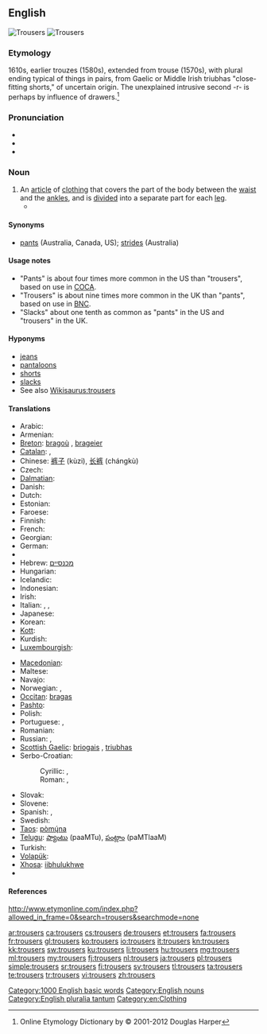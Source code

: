 ==English==
{{wikipedia}}
[[Image:Overzeas longpocket jeans.jpg|thumb|Trousers]]
[[Image:Trousers.jpg|thumb|Trousers]]

===Etymology===
1610s, earlier trouzes (1580s), extended from trouse (1570s), with plural ending typical of things in pairs, from Gaelic or Middle Irish triubhas "close-fitting shorts," of uncertain origin. The unexplained intrusive second -r- is perhaps by influence of drawers.<ref>Online Etymology Dictionary by © 2001-2012 Douglas Harper</ref>



===Pronunciation===
* {{audio|En-au-trousers.ogg|Audio (AUS)}}
* {{audio|En-uk-trousers.ogg|Audio (UK)}}
* {{audio|en-us-trousers.ogg|Audio (US)}}

===Noun===
{{en-plural noun}}

# An [[article]] of [[clothing]] that covers the part of the body between the [[waist]] and the [[ankle]]s, and is [[divide]]d into a separate part for each [[leg]].
#* {{RQ:Wodehouse Offing|XIX|The effect the apparition had on me was to make me start violently, and we all know what happens when you start violently while holding a full cup of tea. The contents of mine flew through the air and came to rest on the '''trousers''' of Aubrey Upjohn, MA, moistening them to no little extent. Indeed, it would scarcely be distorting the facts to say that he was now not so much wearing '''trousers''' as wearing tea. [...] “I see you have not changed since you were with me at Malvern House,” he said in an extremely nasty voice, dabbing at the '''trousers''' with a handkerchief. [...] “Frightfully sorry,” I said. “Too late to be sorry now. A new pair of '''trousers''' ruined. It is doubtful if anything can remove the stain of tea from white flannel.”}}

====Synonyms====
* [[pants]] (Australia, Canada, US); [[strides]] (Australia)

====Usage notes====
* "Pants" is about four times more common in the US than "trousers", based on use in [[COCA]].
* "Trousers" is about nine times more common in the UK than "pants", based on use in [[BNC]].
* "Slacks" about one tenth as common as "pants" in the US and "trousers" in the UK.

====Hyponyms====
* [[jeans]]
* [[pantaloons]]
* [[shorts]]
* [[slacks]]
* See also [[Wikisaurus:trousers]]

====Translations====
{{trans-top|an article of clothing that covers the part of the body between the waist and the ankles}}
* Arabic: {{Arab|[[بنطلون]]}} {{unicode|(banʈalón)}} {{m}}
* Armenian: {{t-|hy|շալվար|tr=šalvar}}
* [[Breton]]: [[bragoù]] {{m}}, [[brageier]] {{p}}
* [[Catalan]]: {{t+|ca|pantaló|m|s}}, {{t-|ca|pantalons|m|p}}
* Chinese: [[裤子]] (kùzi), [[长裤]] (chángkù)
* Czech: {{t+|cs|kalhoty|f|p}}
* [[Dalmatian]]: {{tø|dlm|bragaun}}
* Danish: {{t|da|bukser|c|p}}
* Dutch: {{t+|nl|broek|f|s}}
* Estonian: {{t+|et|püksid|p}}
* Faroese: {{t-|fo|buksur|f|p|xs=Faroese}}
* Finnish: {{t+|fi|housut|p}}
* French: {{t+|fr|pantalon|m|s}}
* Georgian: {{t|ka|შარვალი|tr=šarvali|sc=Geor}}
* German: {{t+|de|Hose|f|s}}
* {{trreq|el}}
* Hebrew: [[מכנסיים]]
* Hungarian: {{t+|hu|nadrág|s}}
* Icelandic: {{t+|is|buxur|f|p}}
* Indonesian: {{t-|id|celana|xs=Indonesian}}
* Irish: {{t-|ga|brístí|p|xs=Irish}}
* Italian: {{t-|it|calzoni|f|p}}, {{t+|it|pantaloni|m|p}}, {{t-|it|brache|f|p}}
* Japanese: {{t-|ja|ズボン|tr=zubon}}
* Korean: {{t+|ko|바지|tr=baji|sc=Hang}}
* [[Kott]]: {{tø|zko|alaŋ}}
* Kurdish: {{ku-Arab|[[پانتۆڵ]]}}
* [[Luxembourgish]]: {{t|lb|Box|f}}
{{trans-mid}}
* [[Macedonian]]: {{t|mk|панталони|f|p|tr=pantáloni}}
* Maltese: {{t|mt|qalziet|m|xs=Maltese}}
* Navajo: {{tø|nv|tłʼaajiʼééʼ}}
* Norwegian: {{t|no|bukser}}, {{t|no|brok}}
* [[Occitan]]: [[bragas]] {{f|p}}
* [[Pashto]]: {{t-|ps|پرتوګ|m|tr=partug|sc=ps-Arab|xs=Pashto}}
* Polish: {{t+|pl|spodnie|p}}
* Portuguese: {{t+|pt|calça|f|s}}, {{t+|pt|calças|f|p}}
* Romanian: {{t-|ro|pantaloni|f}}
* Russian: {{t+|ru|брюки|f|p|tr=brjúki}}, {{t+|ru|штаны|m|p|tr=štaný}}
* [[Scottish Gaelic]]: [[briogais]] {{f}}, [[triubhas]] {{m}}
* Serbo-Croatian:
*: Cyrillic: {{t|sh|панталоне|alt=пантало́не|f|sc=Cyrl|xs=Serbo-Croatian}}, {{t|sh|хлаче|alt=хла̏че|f|sc=Cyrl|xs=Serbo-Croatian}}
*: Roman: {{t|sh|pantalone|alt=pantalóne|f|xs=Serbo-Croatian}}, {{t|sh|hlače|alt=hlȁče|f|xs=Serbo-Croatian}}
* Slovak: {{t-|sk|nohavice|f|p}}
* Slovene: {{t+|sl|hlače|f|p}}
* Spanish: {{t+|es|pantalón|m|s}}, {{t+|es|pantalones|m|p}}
* Swedish: {{t+|sv|byxa|alt=byxor}}
* [[Taos]]: [[pòmų́na]]
* [[Telugu]]: [[ప్యాంటు]] (paaMTu), [[పంట్లాం]] (paMTlaaM)
* Turkish: {{t+|tr|pantolon}}
* [[Volapük]]: {{t|vo|blit}}
* [[Xhosa]]: [[iibhulukhwe]]
* {{trreq|fa}}
{{trans-bottom}}

[[Category:1000 English basic words]]
[[Category:English nouns]]
[[Category:English pluralia tantum]]
[[Category:en:Clothing]]








====References====
<references>http://www.etymonline.com/index.php?allowed_in_frame=0&search=trousers&searchmode=none<references/>

[[ar:trousers]]
[[ca:trousers]]
[[cs:trousers]]
[[de:trousers]]
[[et:trousers]]
[[fa:trousers]]
[[fr:trousers]]
[[gl:trousers]]
[[ko:trousers]]
[[io:trousers]]
[[it:trousers]]
[[kn:trousers]]
[[kk:trousers]]
[[sw:trousers]]
[[ku:trousers]]
[[li:trousers]]
[[hu:trousers]]
[[mg:trousers]]
[[ml:trousers]]
[[my:trousers]]
[[fj:trousers]]
[[nl:trousers]]
[[ja:trousers]]
[[pl:trousers]]
[[simple:trousers]]
[[sr:trousers]]
[[fi:trousers]]
[[sv:trousers]]
[[tl:trousers]]
[[ta:trousers]]
[[te:trousers]]
[[tr:trousers]]
[[vi:trousers]]
[[zh:trousers]]